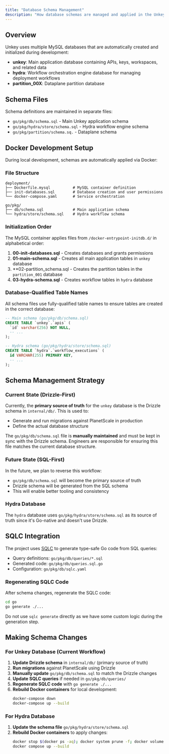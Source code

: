 ```yaml
---
title: "Database Schema Management"
description: "How database schemas are managed and applied in the Unkey platform"
---
```



## Overview

Unkey uses multiple MySQL databases that are automatically created and initialized during development:

- **unkey**: Main application database containing APIs, keys, workspaces, and related data
- **hydra**: Workflow orchestration engine database for managing deployment workflows
- **partition_00X**: Dataplane partition database

## Schema Files

Schema definitions are maintained in separate files:

- `go/pkg/db/schema.sql` - Main Unkey application schema
- `go/pkg/hydra/store/schema.sql` - Hydra workflow engine schema
- `go/pkg/partition/schema.sq.` - Dataplane schema

## Docker Development Setup

During local development, schemas are automatically applied via Docker:

### File Structure
```
deployment/
├── Dockerfile.mysql          # MySQL container definition
├── init-databases.sql        # Database creation and user permissions
└── docker-compose.yaml       # Service orchestration

go/pkg/
├── db/schema.sql             # Main application schema  
└── hydra/store/schema.sql    # Hydra workflow schema
```

### Initialization Order

The MySQL container applies files from `/docker-entrypoint-initdb.d/` in alphabetical order:

1. **00-init-databases.sql** - Creates databases and grants permissions
2. **01-main-schema.sql** - Creates all main application tables in `unkey` database
3. **02-partition_schema.sql - Creates the partition tables in the `partition_001` database
4. **03-hydra-schema.sql** - Creates workflow tables in `hydra` database

### Database-Qualified Table Names

All schema files use fully-qualified table names to ensure tables are created in the correct database:

```sql
-- Main schema (go/pkg/db/schema.sql)
CREATE TABLE `unkey`.`apis` (
  `id` varchar(256) NOT NULL,
  -- ...
);

-- Hydra schema (go/pkg/hydra/store/schema.sql)  
CREATE TABLE `hydra`.`workflow_executions` (
  id VARCHAR(255) PRIMARY KEY,
  -- ...
);
```

## Schema Management Strategy

### Current State (Drizzle-First)

Currently, the **primary source of truth** for the `unkey` database is the Drizzle schema in `internal/db/`. This is used to:

- Generate and run migrations against PlanetScale in production
- Define the actual database structure

The `go/pkg/db/schema.sql` file is **manually maintained** and must be kept in sync with the Drizzle schema. Engineers are responsible for ensuring this file matches the current database structure.

### Future State (SQL-First)

In the future, we plan to reverse this workflow:
- `go/pkg/db/schema.sql` will become the primary source of truth
- Drizzle schema will be generated from the SQL schema
- This will enable better tooling and consistency

### Hydra Database

The `hydra` database uses `go/pkg/hydra/store/schema.sql` as its source of truth since it's Go-native and doesn't use Drizzle.

## SQLC Integration

The project uses [SQLC](https://sqlc.dev/) to generate type-safe Go code from SQL queries:

- Query definitions: `go/pkg/db/queries/*.sql`
- Generated code: `go/pkg/db/queries.sql.go`
- Configuration: `go/pkg/db/sqlc.yaml`

### Regenerating SQLC Code

After schema changes, regenerate the SQLC code:

```bash
cd go
go generate ./...
```
Do not use `sqlc generate` directly as we have some custom logic during the generation step.

## Making Schema Changes

### For Unkey Database (Current Workflow)

1. **Update Drizzle schema** in `internal/db/` (primary source of truth)
2. **Run migrations** against PlanetScale using Drizzle
3. **Manually update** `go/pkg/db/schema.sql` to match the Drizzle changes
4. **Update SQLC queries** if needed in `go/pkg/db/queries/`
5. **Regenerate SQLC code** with `go generate ./...`
6. **Rebuild Docker containers** for local development:
   ```bash
   docker-compose down
   docker-compose up --build
   ```

### For Hydra Database

1. **Update the schema file** `go/pkg/hydra/store/schema.sql`
2. **Rebuild Docker containers** to apply changes:
   ```bash
   docker stop $(docker ps -aq); docker system prune -f; docker volume prune --all -f
   docker compose up --build
   ```

